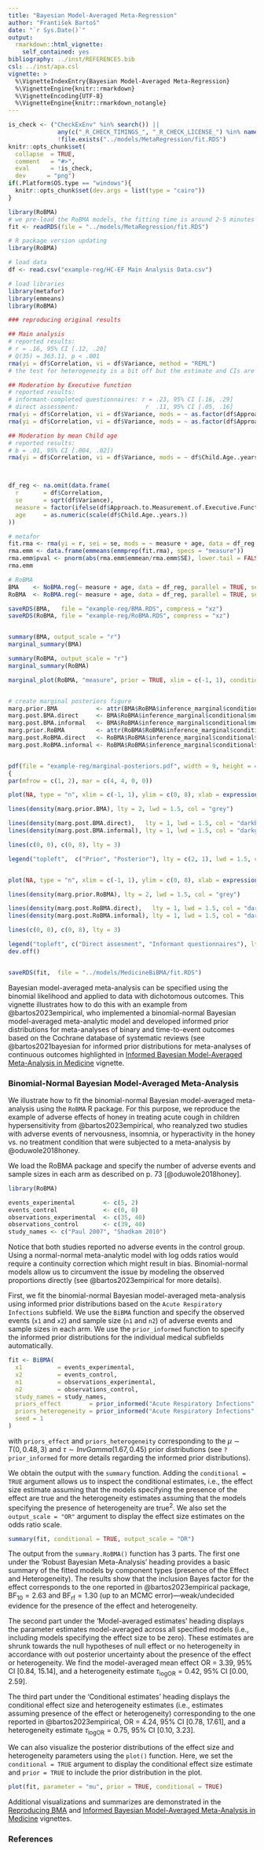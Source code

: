 ```yaml
---
title: "Bayesian Model-Averaged Meta-Regression"
author: "František Bartoš"
date: "`r Sys.Date()`"
output:
  rmarkdown::html_vignette:
    self_contained: yes
bibliography: ../inst/REFERENCES.bib
csl: ../inst/apa.csl
vignette: >
  %\VignetteIndexEntry{Bayesian Model-Averaged Meta-Regression}
  %\VignetteEngine{knitr::rmarkdown}
  %\VignetteEncoding{UTF-8}
  %\VignetteEngine{knitr::rmarkdown_notangle}
---
```


```r
is_check <- ("CheckExEnv" %in% search()) ||
              any(c("_R_CHECK_TIMINGS_", "_R_CHECK_LICENSE_") %in% names(Sys.getenv())) ||
              !file.exists("../models/MetaRegression/fit.RDS")
knitr::opts_chunk$set(
  collapse  = TRUE,
  comment   = "#>",
  eval      = !is_check,
  dev      = "png")
if(.Platform$OS.type == "windows"){
  knitr::opts_chunk$set(dev.args = list(type = "cairo"))
}
```
```r
library(RoBMA)
# we pre-load the RoBMA models, the fitting time is around 2-5 minutes
fit <- readRDS(file = "../models/MetaRegression/fit.RDS")
```

```r
# R package version updating
library(RoBMA)

# load data 
df <- read.csv("example-reg/HC-EF Main Analysis Data.csv")

# load libraries
library(metafor)
library(emmeans)
library(RoBMA)

### reproducing original results

## Main analysis
# reported results:
# r = .16, 95% CI [.12, .20]
# Q(35) = 363.11, p < .001
rma(yi = df$Correlation, vi = df$Variance, method = "REML")
# the test for heterogeneity is a bit off but the estimate and CIs are very close

## Moderation by Executive function
# reported results:
# informant-completed questionnaires: r = .23, 95% CI [.16, .29]
# direct assessment:                   r  .11, 95% CI [.05, .16] 
rma(yi = df$Correlation, vi = df$Variance, mods = ~ as.factor(df$Approach.to.Measurement.of.Executive.Function) - 1, method = "REML")
rma(yi = df$Correlation, vi = df$Variance, mods = ~ as.factor(df$Approach.to.Measurement.of.Executive.Function), method = "REML")

## Moderation by mean Child age
# reported results:
# b = .01, 95% CI [.004, .02])
rma(yi = df$Correlation, vi = df$Variance, mods = ~ df$Child.Age..years., method = "REML")



df_reg <- na.omit(data.frame(
  r       = df$Correlation,
  se      = sqrt(df$Variance),
  measure = factor(ifelse(df$Approach.to.Measurement.of.Executive.Function == 0, "informat", "direct")),
  age     = as.numeric(scale(df$Child.Age..years.))
))

# metafor
fit.rma <- rma(yi = r, sei = se, mods = ~ measure + age, data = df_reg, method = "REML")
rma.emm <- data.frame(emmeans(emmprep(fit.rma), specs = "measure"))
rma.emm$pval <- pnorm(abs(rma.emm$emmean/rma.emm$SE), lower.tail = FALSE) * 2
rma.emm

# RoBMA
BMA    <- NoBMA.reg(~ measure + age, data = df_reg, parallel = TRUE, seed = 1, sample = 20000)
RoBMA  <- RoBMA.reg(~ measure + age, data = df_reg, parallel = TRUE, seed = 1, sample = 2000, chains = 1)

saveRDS(BMA,   file = "example-reg/BMA.RDS", compress = "xz")
saveRDS(RoBMA, file = "example-reg/RoBMA.RDS", compress = "xz")


summary(BMA, output_scale = "r")
marginal_summary(BMA)  

summary(RoBMA, output_scale = "r")
marginal_summary(RoBMA)  

marginal_plot(RoBMA, "measure", prior = TRUE, xlim = c(-1, 1), conditional = TRUE)


# create marginal posteriors figure
marg.prior.BMA           <- attr(BMA$RoBMA$inference_marginal$conditional$mu_measure$informat, "prior_samples")
marg.post.BMA.direct     <- BMA$RoBMA$inference_marginal$conditional$mu_measure$direct
marg.post.BMA.informal   <- BMA$RoBMA$inference_marginal$conditional$mu_measure$informat
marg.prior.RoBMA         <- attr(RoBMA$RoBMA$inference_marginal$conditional$mu_measure$informat, "prior_samples")
marg.post.RoBMA.direct   <- RoBMA$RoBMA$inference_marginal$conditional$mu_measure$direct
marg.post.RoBMA.informal <- RoBMA$RoBMA$inference_marginal$conditional$mu_measure$informat


pdf(file = "example-reg/marginal-posteriors.pdf", width = 9, height = 4)
{
par(mfrow = c(1, 2), mar = c(4, 4, 0, 0))

plot(NA, type = "n", xlim = c(-1, 1), ylim = c(0, 8), xlab = expression("Effect size (Cohen's "*delta*")"), ylab = "Density", bty = "n", las = 1)

lines(density(marg.prior.BMA), lty = 2, lwd = 1.5, col = "grey")  

lines(density(marg.post.BMA.direct),   lty = 1, lwd = 1.5, col = "darkblue")
lines(density(marg.post.BMA.informal), lty = 1, lwd = 1.5, col = "darkgreen")

lines(c(0, 0), c(0, 8), lty = 3)

legend("topleft",  c("Prior", "Posterior"), lty = c(2, 1), lwd = 1.5, col = c("grey", "black"), bty = "n")


plot(NA, type = "n", xlim = c(-1, 1), ylim = c(0, 8), xlab = expression("Effect size (Cohen's "*delta*")"), ylab = "Density", bty = "n", las = 1)

lines(density(marg.prior.RoBMA), lty = 2, lwd = 1.5, col = "grey")  

lines(density(marg.post.RoBMA.direct),   lty = 1, lwd = 1.5, col = "darkblue")
lines(density(marg.post.RoBMA.informal), lty = 1, lwd = 1.5, col = "darkgreen")

lines(c(0, 0), c(0, 8), lty = 3)

legend("topleft", c("Direct assesment", "Informant questionnaires"), lty = 1, lwd = 1.5, col = c("darkblue", "darkgreen"), bty = "n")
dev.off()


saveRDS(fit,  file = "../models/MedicineBiBMA/fit.RDS")
```

Bayesian model-averaged meta-analysis can be specified using the binomial likelihood and applied to data with dichotomous outcomes. This vignette illustrates how to do this with an example from @bartos2023empirical, who implemented a binomial-normal Bayesian model-averaged meta-analytic model and developed informed prior distributions for meta-analyses of binary and time-to-event outcomes based on the Cochrane database of systematic reviews (see @bartos2021bayesian for informed prior distributions for meta-analyses of continuous outcomes highlighted in [Informed Bayesian Model-Averaged Meta-Analysis in Medicine](MedicineBMA.html) vignette.


### Binomial-Normal Bayesian Model-Averaged Meta-Analysis

We illustrate how to fit the binomial-normal Bayesian model-averaged meta-analysis using the `RoBMA` R package. For this purpose, we reproduce the example of adverse effects of honey in treating acute cough in children hypersensitivity from @bartos2023empirical, who reanalyzed two studies with adverse events of nervousness, insomnia, or hyperactivity in the honey vs. no treatment condition that were subjected to a meta-analysis by @oduwole2018honey. 

We load the RoBMA package and specify the number of adverse events and sample sizes in each arm as described on p. 73 [@oduwole2018honey].
```r
library(RoBMA)

events_experimental        <- c(5, 2)
events_control             <- c(0, 0)
observations_experimental  <- c(35, 40)
observations_control       <- c(39, 40)
study_names <- c("Paul 2007", "Shadkam 2010")
``` 
Notice that both studies reported no adverse events in the control group. Using a normal-normal meta-analytic model with log odds ratios would require a continuity correction which might result in bias. Binomial-normal models allow us to circumvent the issue by modeling the observed proportions directly (see @bartos2023empirical for more details).

First, we fit the binomial-normal Bayesian model-averaged meta-analysis using informed prior distributions based on the `Acute Respiratory Infections` subfield. We use the `BiBMA` function and specify the observed events (`x1` and `x2`) and sample size (`n1` and `n2`) of adverse events and sample sizes in each arm. We use the `prior_informed` function to specify the informed prior distributions for the individual medical subfields automatically.

```r
fit <- BiBMA(
  x1          = events_experimental,
  x2          = events_control,
  n1          = observations_experimental,
  n2          = observations_control,
  study_names = study_names,
  priors_effect        = prior_informed("Acute Respiratory Infections", type = "logOR", parameter = "effect"),
  priors_heterogeneity = prior_informed("Acute Respiratory Infections", type = "logOR", parameter = "heterogeneity"),
  seed = 1
)
```
with `priors_effect` and `priors_heterogeneity` corresponding to the $\mu \sim T(0,0.48,3)$ and $\tau \sim InvGamma(1.67, 0.45)$ prior distributions (see `?prior_informed` for more details regarding the informed prior distributions).

We obtain the output with the `summary` function. Adding the `conditional = TRUE` argument allows us to inspect the conditional estimates, i.e., the effect size estimate assuming that the models specifying the presence of the effect are true and the heterogeneity estimates assuming that the models specifying the presence of heterogeneity are true$^2$. We also set the `output_scale = "OR"` argument to display the effect size estimates on the odds ratio scale.

```r
summary(fit, conditional = TRUE, output_scale = "OR")
```

The output from the `summary.RoBMA()` function has 3 parts. The first one under the 'Robust Bayesian Meta-Analysis' heading provides a basic summary of the fitted models by component types (presence of the Effect and Heterogeneity). The results show that the inclusion Bayes factor for the effect corresponds to the one reported in @bartos2023empirical package, $\text{BF}_{10} = 2.63$ and $\text{BF}_{\text{rf}} = 1.30$ (up to an MCMC error)---weak/undecided evidence for the presence of the effect and heterogeneity. 

The second part under the 'Model-averaged estimates' heading displays the parameter estimates model-averaged across all specified models (i.e., including models specifying the effect size to be zero). These estimates are shrunk towards the null hypotheses of null effect or no heterogeneity in accordance with out posterior uncertainty about the presence of the effect or heterogeneity. We find the model-averaged mean effect OR = 3.39, 95% CI [0.84, 15.14], and a heterogeneity estimate $\tau_\text{logOR} = 0.42$, 95% CI [0.00, 2.59].

The third part under the 'Conditional estimates' heading displays the conditional effect size and heterogeneity estimates (i.e., estimates assuming presence of the effect or heterogeneity) corresponding to the one reported in @bartos2023empirical, OR = 4.24, 95% CI [0.78, 17.61], and a heterogeneity estimate $\tau_\text{logOR} = 0.75$, 95% CI [0.10, 3.23].

We can also visualize the posterior distributions of the effect size and heterogeneity parameters using the `plot()` function. Here, we set the `conditional = TRUE` argument to display the conditional effect size estimate and `prior = TRUE` to include the prior distribution in the plot.

```r
plot(fit, parameter = "mu", prior = TRUE, conditional = TRUE)
```

Additional visualizations and summarizes are demonstrated in the [Reproducing BMA](ReproducingBMA.html) and [Informed Bayesian Model-Averaged Meta-Analysis in Medicine](MedicineBMA.html) vignettes.


### References
